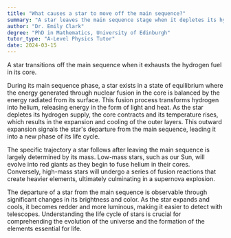 ```yaml
---
title: "What causes a star to move off the main sequence?"
summary: "A star leaves the main sequence stage when it depletes its hydrogen fuel in the core, marking a significant transition in its life cycle."
author: "Dr. Emily Clark"
degree: "PhD in Mathematics, University of Edinburgh"
tutor_type: "A-Level Physics Tutor"
date: 2024-03-15
---
```


A star transitions off the main sequence when it exhausts the hydrogen fuel in its core.

During its main sequence phase, a star exists in a state of equilibrium where the energy generated through nuclear fusion in the core is balanced by the energy radiated from its surface. This fusion process transforms hydrogen into helium, releasing energy in the form of light and heat. As the star depletes its hydrogen supply, the core contracts and its temperature rises, which results in the expansion and cooling of the outer layers. This outward expansion signals the star's departure from the main sequence, leading it into a new phase of its life cycle.

The specific trajectory a star follows after leaving the main sequence is largely determined by its mass. Low-mass stars, such as our Sun, will evolve into red giants as they begin to fuse helium in their cores. Conversely, high-mass stars will undergo a series of fusion reactions that create heavier elements, ultimately culminating in a supernova explosion.

The departure of a star from the main sequence is observable through significant changes in its brightness and color. As the star expands and cools, it becomes redder and more luminous, making it easier to detect with telescopes. Understanding the life cycle of stars is crucial for comprehending the evolution of the universe and the formation of the elements essential for life.
    